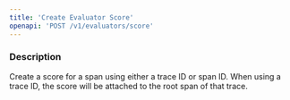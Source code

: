 ```yaml
---
title: 'Create Evaluator Score'
openapi: 'POST /v1/evaluators/score'
---
```


### Description

Create a score for a span using either a trace ID or span ID. When using a trace ID, the score will be attached to the root span of that trace. 